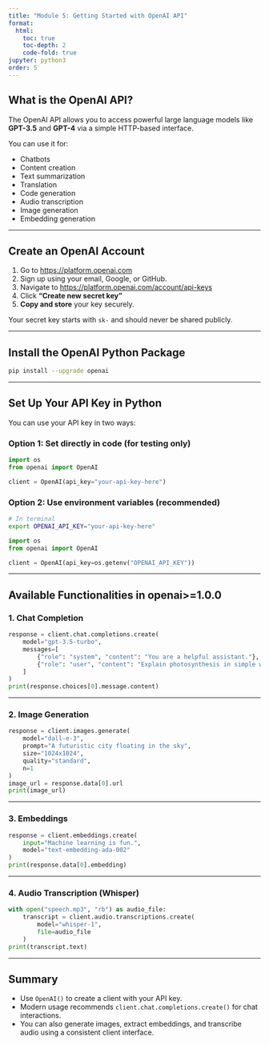 ```yaml
---
title: "Module 5: Getting Started with OpenAI API"
format:
  html:
    toc: true
    toc-depth: 2
    code-fold: true
jupyter: python3
order: 5
---
```


## What is the OpenAI API?

The OpenAI API allows you to access powerful large language models like **GPT-3.5** and **GPT-4** via a simple HTTP-based interface.

You can use it for:

- Chatbots
- Content creation
- Text summarization
- Translation
- Code generation
- Audio transcription
- Image generation
- Embedding generation

---

## Create an OpenAI Account

1. Go to [https://platform.openai.com](https://platform.openai.com)
2. Sign up using your email, Google, or GitHub.
3. Navigate to [https://platform.openai.com/account/api-keys](https://platform.openai.com/account/api-keys)
4. Click **"Create new secret key"**
5. **Copy and store** your key securely.


::: {.callout-warning}
 Your secret key starts with `sk-` and should never be shared publicly.
:::

---

## Install the OpenAI Python Package

```bash
pip install --upgrade openai
```

---

## Set Up Your API Key in Python

You can use your API key in two ways:

### Option 1: Set directly in code (for testing only)

```python
import os
from openai import OpenAI

client = OpenAI(api_key="your-api-key-here")
```

### Option 2: Use environment variables (recommended)

```bash
# In terminal
export OPENAI_API_KEY="your-api-key-here"
```

```python
import os
from openai import OpenAI

client = OpenAI(api_key=os.getenv("OPENAI_API_KEY"))
```

---

## Available Functionalities in openai>=1.0.0

### 1. Chat Completion

```python
response = client.chat.completions.create(
    model="gpt-3.5-turbo",
    messages=[
        {"role": "system", "content": "You are a helpful assistant."},
        {"role": "user", "content": "Explain photosynthesis in simple words."}
    ]
)
print(response.choices[0].message.content)
```

---

### 2. Image Generation

```python
response = client.images.generate(
    model="dall-e-3",
    prompt="A futuristic city floating in the sky",
    size="1024x1024",
    quality="standard",
    n=1
)
image_url = response.data[0].url
print(image_url)
```

---

### 3. Embeddings

```python
response = client.embeddings.create(
    input="Machine learning is fun.",
    model="text-embedding-ada-002"
)
print(response.data[0].embedding)
```

---

### 4. Audio Transcription (Whisper)

```python
with open("speech.mp3", "rb") as audio_file:
    transcript = client.audio.transcriptions.create(
        model="whisper-1",
        file=audio_file
    )
print(transcript.text)
```

---

## Summary

- Use `OpenAI()` to create a client with your API key.
- Modern usage recommends `client.chat.completions.create()` for chat interactions.
- You can also generate images, extract embeddings, and transcribe audio using a consistent client interface.